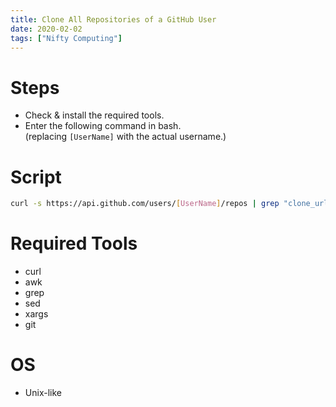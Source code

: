 ```yaml
---
title: Clone All Repositories of a GitHub User
date: 2020-02-02
tags: ["Nifty Computing"]
---
```


# Steps

- Check & install the required tools.
- Enter the following command in bash.  
  (replacing `[UserName]` with the actual username.)

# Script

```bash
curl -s https://api.github.com/users/[UserName]/repos | grep "clone_url" | awk '{print $2}' | sed -e 's/"//g' -e 's/,//g' | xargs -n1 git clone
```

# Required Tools

- curl
- awk
- grep
- sed
- xargs
- git

# OS

- Unix-like
